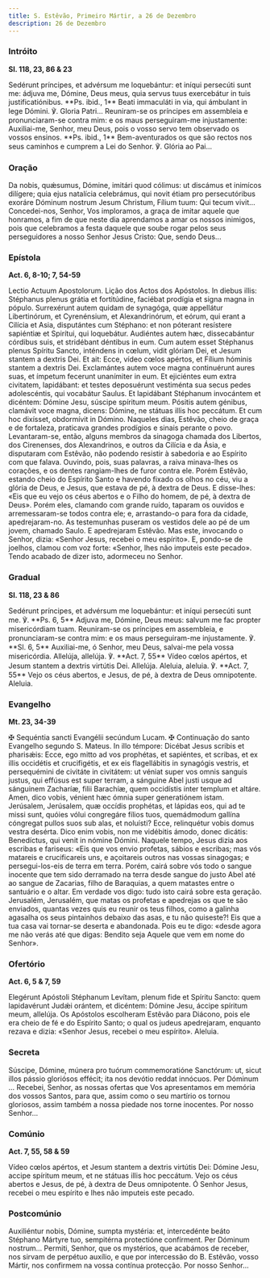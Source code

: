 ```yaml
---
title: S. Estêvão, Primeiro Mártir, a 26 de Dezembro
description: 26 de Dezembro
---
```


### Intróito

**Sl. 118, 23, 86 & 23**

<div class="side-by-side not-content">
  <span>
    Sedérunt príncipes, et advérsum me loquebántur: et iníqui persecúti sunt me: ádjuva me, Dómine,
    Deus meus, quia servus tuus exercebátur in tuis justificatiónibus. **Ps. ibid., 1** Beati
    immaculáti in via, qui ámbulant in lege Dómini. ℣. Gloria Patri...
  </span>
  <span>
    Reuniram-se os príncipes em assembleia e pronunciaram-se contra mim: e os maus perseguiram-me
    injustamente: Auxiliai-me, Senhor, meu Deus, pois o vosso servo tem observado os vossos ensinos.
    **Ps. ibid., 1** Bem-aventurados os que são rectos nos seus caminhos e cumprem a Lei do Senhor.
    ℣. Glória ao Pai...
  </span>
</div>

### Oração

<div class="side-by-side not-content">
  <span>
    Da nobis, quǽsumus, Dómine, imitári quod cólimus: ut discámus et inimícos dilígere; quia ejus
    natalícia celebrámus, qui novit étiam pro persecutóribus exoráre Dóminum nostrum Jesum Christum,
    Fílium tuum: Qui tecum vivit...
  </span>
  <span>
    Concedei-nos, Senhor, Vos imploramos, a graça de imitar aquele que honramos, a fim de que neste
    dia aprendamos a amar os nossos inimigos, pois que celebramos a festa daquele que soube rogar
    pelos seus perseguidores a nosso Senhor Jesus Cristo: Que, sendo Deus...
  </span>
</div>

### Epístola

**Act. 6, 8-10; 7, 54-59**

<div class="side-by-side not-content">
  <span>Lectio Actuum Apostolorum.</span>
  <span>Lição dos Actos dos Apóstolos.</span>
  <span>
    In diebus illis: Stéphanus plenus grátia et fortitúdine, faciébat prodígia et signa magna in
    pópulo. Surrexérunt autem quidam de synagóga, quæ appellátur Libertinórum, et Cyrenénsium, et
    Alexandrinórum, et eórum, qui erant a Cilícia et Asia, disputántes cum Stéphano: et non póterant
    resístere sapiéntiæ et Spirítui, qui loquebátur. Audiéntes autem hæc, dissecabántur córdibus
    suis, et stridébant déntibus in eum. Cum autem esset Stéphanus plenus Spíritu Sancto, inténdens
    in cœlum, vidit glóriam Dei, et Jesum stantem a dextris Dei. Et ait: Ecce, vídeo cœlos apértos,
    et Fílium hóminis stantem a dextris Dei. Exclamántes autem voce magna continuérunt aures suas,
    et ímpetum fecerunt unanímiter in eum. Et ejiciéntes eum extra civitatem, lapidábant: et testes
    deposuérunt vestiménta sua secus pedes adolescéntis, qui vocabátur Saulus. Et lapidábant
    Stéphanum invocántem et dicéntem: Dómine Jesu, súscipe spíritum meum. Pósitis autem génibus,
    clamávit voce magna, dicens: Dómine, ne státuas illis hoc peccátum. Et cum hoc dixísset,
    obdormívit in Dómino.
  </span>
  <span>
    Naqueles dias, Estêvão, cheio de graça e de fortaleza, praticava grandes prodígios e sinais
    perante o povo. Levantaram-se, então, alguns membros da sinagoga chamada dos Libertos, dos
    Cirenenses, dos Alexandrinos, e outros da Cilícia e da Ásia, e disputaram com Estêvão, não
    podendo resistir à sabedoria e ao Espírito com que falava. Ouvindo, pois, suas palavras, a raiva
    minava-lhes os corações, e os dentes rangiam-lhes de furor contra ele. Porém Estêvão, estando
    cheio do Espírito Santo e havendo fixado os olhos no céu, viu a glória de Deus, e Jesus, que
    estava de pé, à dextra de Deus. E disse-lhes: «Eis que eu vejo os céus abertos e o Filho do
    homem, de pé, à dextra de Deus». Porém eles, clamando com grande ruído, taparam os ouvidos e
    arremessaram-se todos contra ele; e, arrastando-o para fora da cidade, apedrejaram-no. As
    testemunhas puseram os vestidos dele ao pé de um jovem, chamado Saulo. E apedrejaram Estêvão.
    Mas este, invocando o Senhor, dizia: «Senhor Jesus, recebei o meu espírito». E, pondo-se de
    joelhos, clamou com voz forte: «Senhor, lhes não imputeis este pecado». Tendo acabado de dizer
    isto, adormeceu no Senhor.
  </span>
</div>

### Gradual

**Sl. 118, 23 & 86**

<div class="side-by-side not-content">
  <span>
    Sedérunt príncipes, et advérsum me loquebántur: et iníqui persecúti sunt me. ℣. **Ps. 6, 5**
    Adjuva me, Dómine, Deus meus: salvum me fac propter misericórdiam tuam.
  </span>
  <span>
    Reuniram-se os príncipes em assembleia, e pronunciaram-se contra mim: e os maus perseguiram-me
    injustamente. ℣. **Sl. 6, 5** Auxiliai-me, ó Senhor, meu Deus, salvai-me pela vossa
    misericórdia.
  </span>
  <span>
    Allelúja, allelúja. ℣. **Act. 7, 55** Vídeo cœlos apértos, et Jesum stantem a dextris virtútis
    Dei. Allelúja.
  </span>
  <span>
    Aleluia, aleluia. ℣. **Act. 7, 55** Vejo os céus abertos, e Jesus, de pé, à dextra de Deus
    omnipotente. Aleluia.
  </span>
</div>

### Evangelho

**Mt. 23, 34-39**

<div class="side-by-side not-content">
  <span>
    <span class="text-red-500">✠</span> Sequéntia sancti Evangélii secúndum Lucam.
  </span>
  <span>
    <span class="text-red-500">✠</span> Continuação do santo Evangelho segundo S. Mateus.
  </span>
  <span>
    In illo témpore: Dicébat Jesus scribis et pharisǽis: Ecce, ego mitto ad vos prophétas, et
    sapiéntes, et scribas, et ex illis occidétis et crucifigétis, et ex eis flagellábitis in
    synagógis vestris, et persequémini de civitáte in civitátem: ut véniat super vos omnis sanguis
    justus, qui effúsus est super terram, a sánguine Abel justi usque ad sánguinem Zacharíæ, filii
    Barachíæ, quem occidístis inter templum et altáre. Amen, dico vobis, vénient hæc ómnia super
    generatiónem istam. Jerúsalem, Jerúsalem, quæ occídis prophétas, et lápidas eos, qui ad te missi
    sunt, quóies vólui congregáre fílios tuos, quemádmodum gallína cóngregat pullos suos sub alas,
    et noluísti? Ecce, relinquétur vobis domus vestra desérta. Dico enim vobis, non me vidébitis
    ámodo, donec dicátis: Benedíctus, qui venit in nómine Dómini.
  </span>
  <span>
    Naquele tempo, Jesus dizia aos escribas e fariseus: «Eis que vos envio profetas, sábios e
    escribas; mas vós matareis e crucificareis uns, e açoitareis outros nas vossas sinagogas; e
    persegui-los-eis de terra em terra. Porém, cairá sobre vós todo o sangue inocente que tem sido
    derramado na terra desde sangue do justo Abel até ao sangue de Zacarias, filho de Baraquias, a
    quem matastes entre o santuário e o altar. Em verdade vos digo: tudo isto cairá sobre esta
    geração. Jerusalém, Jerusalém, que matas os profetas e apedrejas os que te são enviados, quantas
    vezes quis eu reunir os teus filhos, como a galinha agasalha os seus pintainhos debaixo das
    asas, e tu não quiseste?! Eis que a tua casa vai tornar-se deserta e abandonada. Pois eu te
    digo: «desde agora me não verás até que digas: Bendito seja Aquele que vem em nome do Senhor».
  </span>
</div>

### Ofertório

**Act. 6, 5 & 7, 59**

<div class="side-by-side not-content">
  <span>
    Elegérunt Apóstoli Stéphanum Levítam, plenum fide et Spíritu Sancto: quem lapidavérunt Judǽi
    orántem, et dicéntem: Dómine Jesu, áccipe spíritum meum, allelúja.
  </span>
  <span>
    Os Apóstolos escolheram Estêvão para Diácono, pois ele era cheio de fé e do Espírito Santo; o
    qual os judeus apedrejaram, enquanto rezava e dizia: «Senhor Jesus, recebei o meu espírito».
    Aleluia.
  </span>
</div>

### Secreta

<div class="side-by-side not-content">
  <span>
    Súscipe, Dómine, múnera pro tuórum commemoratióne Sanctórum: ut, sicut illos pássio gloriósos
    effécit; ita nos devótio reddat innócuos. Per Dóminum ...
  </span>
  <span>
    Recebei, Senhor, as nossas ofertas que Vos apresentamos em memória dos vossos Santos, para que,
    assim como o seu martírio os tornou gloriosos, assim também a nossa piedade nos torne inocentes.
    Por nosso Senhor...
  </span>
</div>

### Comúnio

**Act. 7, 55, 58 & 59**

<div class="side-by-side not-content">
  <span>
    Vídeo cœlos apértos, et Jesum stantem a dextris virtútis Dei: Dómine Jesu, accipe spíritum meum,
    et ne státuas illis hoc peccátum.
  </span>
  <span>
    Vejo os céus abertos e Jesus, de pé, à dextra de Deus omnipotente. Ó Senhor Jesus, recebei o meu
    espírito e lhes não imputeis este pecado.
  </span>
</div>

### Postcomúnio

<div class="side-by-side not-content">
  <span>
    Auxiliéntur nobis, Dómine, sumpta mystéria: et, intercedénte beáto Stéphano Mártyre tuo,
    sempitérna protectióne confírment. Per Dóminum nostrum...
  </span>
  <span>
    Permiti, Senhor, que os mystérios, que acabámos de receber, nos sirvam de perpétuo auxílio, e
    que por intercessão do B. Estêvão, vosso Mártir, nos confirmem na vossa contínua protecção. Por
    nosso Senhor...
  </span>
</div>
